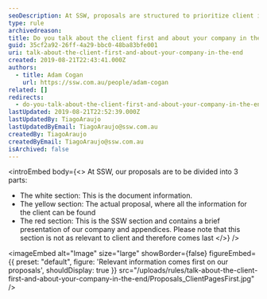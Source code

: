 ```yaml
---
seoDescription: At SSW, proposals are structured to prioritize client information, with a brief company presentation coming last.
type: rule
archivedreason:
title: Do you talk about the client first and about your company in the end?
guid: 35cf2a92-26ff-4a29-bbc0-48ba83bfe001
uri: talk-about-the-client-first-and-about-your-company-in-the-end
created: 2019-08-21T22:43:41.000Z
authors:
  - title: Adam Cogan
    url: https://ssw.com.au/people/adam-cogan
related: []
redirects:
  - do-you-talk-about-the-client-first-and-about-your-company-in-the-end
lastUpdated: 2019-08-21T22:52:39.000Z
lastUpdatedBy: TiagoAraujo
lastUpdatedByEmail: TiagoAraujo@ssw.com.au
createdBy: TiagoAraujo
createdByEmail: TiagoAraujo@ssw.com.au
isArchived: false
---
```


<introEmbed
  body={<>
At SSW, our proposals are to be divided into 3 parts:

- The white section: This is the document information.
- The yellow section: The actual proposal, where all the information for the client can be found
- The red section: This is the SSW section and contains a brief presentation of our company and appendices. Please note that this section is not as relevant to client and therefore comes last
  </>}
/>

<imageEmbed
  alt="Image"
  size="large"
  showBorder={false}
  figureEmbed={{
    preset: "default",
    figure: 'Relevant information comes first on our proposals',
    shouldDisplay: true
  }}
  src="/uploads/rules/talk-about-the-client-first-and-about-your-company-in-the-end/Proposals_ClientPagesFirst.jpg"
/>
